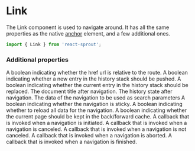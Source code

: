 # Link

The Link component is used to navigate around. It has all the same properties as the native [anchor](https://developer.mozilla.org/en-US/docs/Web/HTML/Element/a) element, and a few additional ones.

```javascript
import { Link } from 'react-sprout';
```

### Additional properties

<Properties>
	<Property name="relative" type="boolean" defaultValue="true">
		A boolean indicating whether the href url is relative to the route.
	</Property>
	<Property name="push" type="boolean">
		A boolean indicating whether a new entry in the history stack should be
		pushed.
	</Property>
	<Property name="replace" type="boolean">
		A boolean indicating whether the current entry in the history stack should
		be replaced.
	</Property>
	<Property name="title" type="string">
		The document title after navigation.
	</Property>
	<Property name="state" type="any">
		The history state after navigation.
	</Property>
	<Property name="data" type="any">
		The data of the navigation to be used as search parameters
	</Property>
	<Property name="sticky" type="boolean" defaultValue="false">
		A boolean indicating whether the navigation is sticky.
	</Property>
	<Property name="reload" type="boolean" defaultValue="false">
		A boolean indicating whether to reload all data for the navigation.
	</Property>
	<Property name="cache" type="boolean" defaultValue="false">
		A boolean indicating whether the current page should be kept in the
		back/forward cache.
	</Property>
	<Property name="onNavigate" type="function">
		A callback that is invoked when a navigation is initiated.
	</Property>
	<Property name="onCanceled" type="function">
		A callback that is invoked when a navigation is canceled.
	</Property>
	<Property name="onNavigateStart" type="function">
		A callback that is invoked when a navigation is not canceled.
	</Property>
	<Property name="onAborted" type="function">
		A callback that is invoked when a navigation is aborted.
	</Property>
	<Property name="onNavigateEnd" type="function">
		A callback that is invoked when a navigation is finished.
	</Property>
</Properties>
